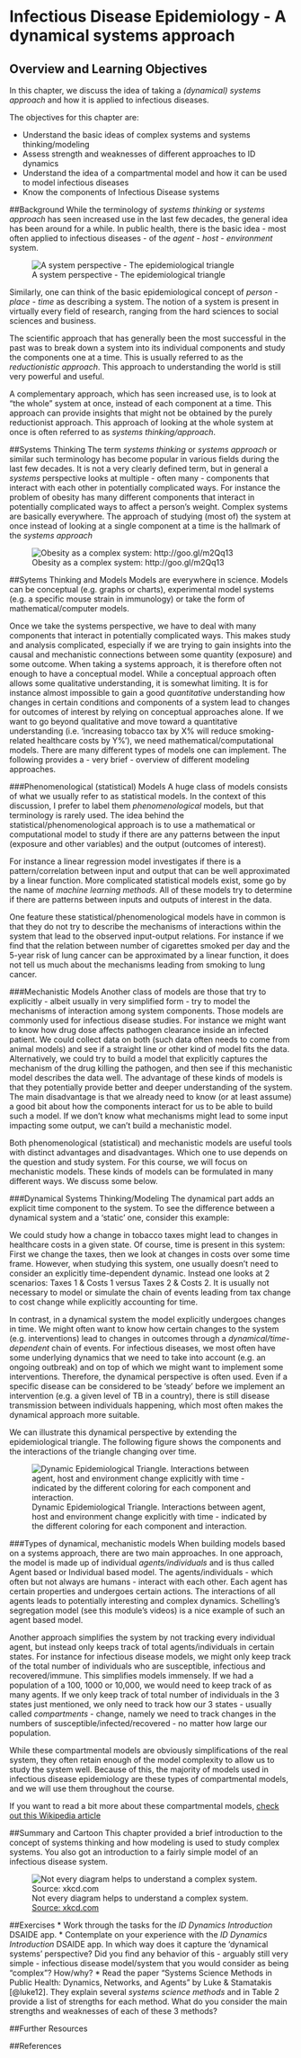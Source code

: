 # Infectious Disease Epidemiology - A dynamical systems approach {#intro}

## Overview and Learning Objectives
In this chapter, we discuss the idea of taking a _(dynamical) systems approach_ and how it is applied to infectious diseases.

The objectives for this chapter are:

* Understand the basic ideas of complex systems and systems thinking/modeling
* Assess strength and weaknesses of different approaches to ID dynamics
* Understand the idea of a compartmental model and how it can be used to model infectious diseases
* Know the components of Infectious Disease systems


##Background 
While the terminology of _systems thinking_ or _systems approach_ has seen increased use in the last few decades, the general idea has been around for a while. In public health, there is the basic idea - most often applied to infectious diseases - of the *agent - host - environment* system. 

![A system perspective - The epidemiological triangle](./images/epi-triangle.png)

Similarly, one can think of the basic epidemiological concept of *person - place - time* as describing a system. The notion of a system is present in virtually every field of research, ranging from the hard sciences to social sciences and business. 

The scientific approach that has generally been the most successful in the past was to break down a system into its individual components and study the components one at a time. This is usually referred to as the *reductionistic approach*. This approach to understanding the world is still very powerful and useful. 

A complementary approach, which has seen increased use, is to look at "the whole" system at once, instead of each component at a time. This approach can provide insights that might not be obtained by the purely reductionist approach. This approach of looking at the whole system at once is often referred to as _systems thinking/approach_.




##Systems Thinking
The term _systems thinking_ or _systems approach_ or similar such terminology has become popular in various fields during the last few decades. It is not a very clearly defined term, but in general a _systems_ perspective looks at multiple - often many - components that interact with each other in potentially complicated ways. For instance the problem of obesity has many different components that interact in potentially complicated ways to affect a person's weight. Complex systems are basically everywhere. The approach of studying (most of) the system at once instead of looking at a single component at a time is the hallmark of the _systems approach_

![Obesity as a complex system: http://goo.gl/m2Qq13](./images/complexsystem.png)


##Sytems Thinking and Models
Models are everywhere in science. Models can be conceptual (e.g. graphs or charts), experimental model systems (e.g. a specific mouse strain in immunology) or take the form of mathematical/computer models. 

Once we take the systems perspective, we have to deal with many components that interact in potentially complicated ways. This makes study and analysis complicated, especially if we are trying to gain insights into the causal and mechanistic connections between some quantity (exposure) and some outcome. When taking a systems approach, it is therefore often not enough to have a conceptual model. While a conceptual approach often allows some qualitative understanding, it is somewhat limiting. It is for instance almost impossible to gain a good *quantitative* understanding how changes in certain conditions and components of a system lead to changes for outcomes of interest by relying on conceptual approaches alone. If we want to go beyond qualitative and move toward a quantitative understanding (i.e. 'increasing tobacco tax by X% will reduce smoking-related healthcare costs by Y%'), we need mathematical/computational models. There are many different types of models one can implement. The following provides a - very brief - overview of different modeling approaches.



###Phenomenological (statistical) Models
A huge class of models consists of what we usually refer to as statistical models. In the context of this discussion, I prefer to label them _phenomenological_ models, but that terminology is rarely used. The idea behind the statistical/phenomenological approach is to use a mathematical or computational model to study if there are any patterns between the input (exposure and other variables) and the output (outcomes of interest). 

For instance a linear regression model investigates if there is a pattern/correlation between input and output that can be well approximated by a linear function. More complicated statistical models exist, some go by the name of _machine learning methods_. All of these models try to determine if there are patterns between inputs and outputs of interest in the data. 

One feature these statistical/phenomenological models have in common is that they do not try to describe the mechanisms of interactions within the system that lead to the observed input-output relations. For instance if we find that the relation between number of cigarettes smoked per day and the 5-year risk of lung cancer can be approximated by a linear function, it does not tell us much about the mechanisms leading from smoking to lung cancer. 


###Mechanistic Models
Another class of models are those that try to explicitly - albeit usually in very simplified form - try to model the mechanisms of interaction among system components. Those models are commonly used for infectious disease studies. For instance we might want to know how drug dose affects pathogen clearance inside an infected patient. We could collect data on both (such data often needs to come from animal models) and see if a straight line or other kind of model fits the data. Alternatively, we could try to build a model that explicitly captures the mechanism of the drug killing the pathogen, and then see if this mechanistic model describes the data well. The advantage of these kinds of models is that they potentially provide better and deeper understanding of the system. The main disadvantage is that we already need to know (or at least assume) a good bit about how the components interact for us to be able to build such a model. If we don't know what mechanisms might lead to some input impacting some output, we can't build a mechanistic model.

Both phenomenological (statistical) and mechanistic models are useful tools with distinct advantages and disadvantages. Which one to use depends on the question and study system. For this course, we will focus on mechanistic models. These kinds of models can be formulated in many different ways. We discuss some below.


###Dynamical Systems Thinking/Modeling
The dynamical part adds an explicit time component to the system. To see the difference between a dynamical system and a 'static' one, consider this example:

We could study how a change in tobacco taxes might lead to changes in healthcare costs in a given state. Of course, time is present in this system: First we change the taxes, then we look at changes in costs over some time frame. However, when studying this system, one usually doesn't need to consider an explicitly time-dependent dynamic. Instead one looks at 2 scenarios: Taxes 1 & Costs 1 versus Taxes 2 & Costs 2. It is usually not necessary to model or simulate the chain of events leading from tax change to cost change while explicitly accounting for time.

In contrast, in a dynamical system the model explicitly undergoes changes in time. We might often want to know how certain changes to the system (e.g. interventions) lead to changes in outcomes through a *dynamical/time-dependent* chain of events. For infectious diseases, we most often have some underlying dynamics that we need to take into account (e.g. an ongoing outbreak) and on top of which we might want to implement some interventions. Therefore, the dynamical perspective is often used. Even if a specific disease can be considered to be 'steady' before we implement an intervention (e.g. a given level of TB in a country), there is still disease transmission between individuals happening, which most often makes the dynamical approach more suitable.

We can illustrate this dynamical perspective by extending the epidemiological triangle. The following figure shows the components and the interactions of the triangle changing over time.

![Dynamic Epidemiological Triangle. Interactions between agent, host and environment change explicitly with time - indicated by the different coloring for each component and interaction.](./images/moving-triangle.png)



###Types of dynamical, mechanistic models
When building models based on a systems approach, there are two main approaches. In one approach, the model is made up of individual *agents/individuals* and is thus called Agent based or Individual based model. The agents/individuals - which often but not always are humans - interact with each other. Each agent has certain properties and undergoes certain actions. The interactions of all agents leads to potentially interesting and complex dynamics. Schelling's segregation model (see this module's videos) is a nice example of such an agent based model.

Another approach simplifies the system by not tracking every individual agent, but instead only keeps track of total agents/individuals in certain states. For instance for infectious disease models, we might only keep track of the total number of individuals who are susceptible, infectious and recovered/immune. This simplifies models immensely. If we had a population of a 100, 1000 or 10,000, we would need to keep track of as many agents. If we only keep track of total number of individuals in the 3 states just mentioned, we only need to track how our 3 states - usually called *compartments* - change, namely we need to track changes in the numbers of susceptible/infected/recovered - no matter how large our population.

While these compartmental models are obviously simplifications of the real system, they often retain enough of the model complexity to allow us to study the system well. Because of this, the majority of models used in infectious disease epidemiology are these types of compartmental models, and we will use them throughout the course.  

If you want to read a bit more about these compartmental models, [check out this Wikipedia article](https://en.wikipedia.org/wiki/Compartmental_models_in_epidemiology)



##Summary and Cartoon
This chapter provided a brief introduction to the concept of systems thinking and how modeling is used to study complex systems. You also got an introduction to a fairly simple model of an infectious disease system.

![Not every diagram helps to understand a complex system. [Source: xkcd.com](https://xkcd.com/1488/) ](../media/xkcd-flowcharts.png)

##Exercises
* Work through the tasks for the _ID Dynamics Introduction_ DSAIDE app.
* Contemplate on your experience with the _ID Dynamics Introduction_ DSAIDE app. In which way does it capture the 'dynamical systems' perspective? Did you find any behavior of this - arguably still very simple - infectious disease model/system that you would consider as being "complex"? How/why?
* Read the paper "Systems Science Methods in Public Health: Dynamics, Networks, and Agents" by Luke & Stamatakis [@luke12]. They explain several _systems science methods_ and in Table 2 provide a list of strengths for each method. What do you consider the main strengths and weaknesses of each of these 3 methods?


##Further Resources

##References

